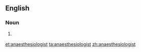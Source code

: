 ==English==

===Noun===
{{en-noun}}

# {{label|en|British spelling}} {{alternative spelling of|anesthesiologist|lang=en}}

[[et:anaesthesiologist]]
[[ta:anaesthesiologist]]
[[zh:anaesthesiologist]]